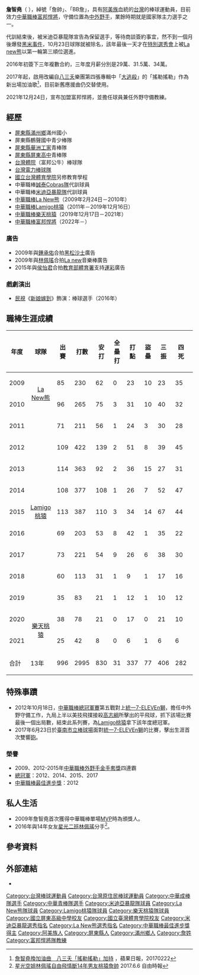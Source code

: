 {{Infobox CPBL player|
|name=詹智堯|
|image=20190818詹智堯(1).jpg|
|width=300|
|position=外野教練、一壘指導教練、外野手|
|team=富邦悍將|
|number=8|
|bats=左|
|throws=左|
|birthdate={{birth_date_and_age|1983|1|2|mf=y}}|
|birthplace={{TWN}}[[屏東縣|屏東縣]][[滿州鄉|滿州鄉]]|
|debutdate=3月29日
|debutyear=2009年
|debutteam=Lamigo桃猿
|statyear=2021年球季
|stat1label=打擊率
|stat1value=0.277
|stat2label=全壘打
|stat2value=31
|stat3label=打點
|stat3value=337
|stat4label=盜壘
|stat4value=77
|teams=<nowiki></nowiki>
*[[La_New熊|La New熊]]（2009年2月24日－2010年）
*[[Lamigo桃猿|Lamigo桃猿]]（2011年－2019年12月16日）
*[[樂天桃猿|樂天桃猿]]（2019年12月17日－2021年12月21日）
*[[富邦悍將|富邦悍將]]（2022年－）
|awards=<nowiki></nowiki>
*中華職棒年度總冠軍：2012、2014、2015、2017、2018、2019
*[[中華職棒最佳進步獎|中華職棒最佳進步獎]]：2012
*[[中華職棒金手套獎|中華職棒金手套獎]]（外野手）：2009、2012、2013、2014、2015
*[[中華職棒單月MVP|中華職棒單月MVP]]：2013/07
*[[中華職棒明星賽|中華職棒明星賽]]：2009、2010、2011、2012、2013、2014、2015、2016
}}
'''詹智堯'''（{{bd|1983年|1月2日}} ），綽號「詹帥」、「BB詹」，具有[[阿美族|阿美族]]血統的[[台灣|台灣]]的棒球運動員，目前效力[[中華職棒|中華職棒]][[富邦悍將|富邦悍將]]，守備位置為[[中外野手|中外野手]]，業餘時期就是國家隊主力選手之一。

代訓結束後，被米迪亞暴龍隊宣告為保留選手，等待商談簽約事宜，然不到一個月後爆發[[2008年中華職棒假球事件|黑米事件]]，10月23日球隊就被除名，該年最後一天才在[[中華職棒歷年選秀會|特別選秀會]]上被[[La_new熊隊|La new熊]]以第一輪第三順位選進。

2016年初簽下三年複數合約，三年度月薪分別是29萬、31.5萬、34萬。

2017年起，啟用改編自[[八三夭|八三夭]]樂團第四張專輯中「[[大逃殺_(八三夭音樂專輯)|大逃殺]]」的「搖勒搖勒」作為新出場加油歌<ref>[http://www.appledaily.com.tw/realtimenews/article/new/20170222/1061935 詹智堯換加油曲　八三夭「搖勒搖勒」加持] {{Wayback|url=http://www.appledaily.com.tw/realtimenews/article/new/20170222/1061935 |date=20170516215116 }}，蘋果日報，20170222</ref>，目前新舊應援曲仍交替使用。

2021年12月24日，宣布加盟富邦悍將，並擔任球員兼任外野守備教練。

==經歷==
*[[屏東縣|屏東縣]][[滿州鄉|滿州鄉]]滿州國小
*屏東縣鶴聲國中青少棒隊
*[[屏東縣私立華洲工業家事職業學校|屏東縣華洲工家]]青棒隊
*[[國立屏東高級中學|屏東縣屏東高中]]青棒隊
*[[國立臺灣體育運動大學|台灣體院]]（富邦公牛）棒球隊
*[[台灣電力棒球隊|台灣電力棒球隊]]
*[[國立臺灣體育運動大學|國立台灣體育學院]]另修教育學程
*中華職棒[[誠泰COBRAS|誠泰Cobras隊]]代訓球員
*中華職棒[[米迪亞暴龍|米迪亞暴龍隊]]代訓球員
*[[中華職棒|中華職棒]][[La_New熊|La New熊]]（2009年2月24日－2010年）
*[[中華職棒|中華職棒]][[Lamigo桃猿|Lamigo桃猿]]（2011年－2019年12月16日）
*[[中華職棒|中華職棒]][[樂天桃猿|樂天桃猿]]（2019年12月17日－2021年）
*[[中華職棒|中華職棒]][[富邦悍將|富邦悍將]]（2022年－）

===廣告===
*2009年與[[鍾承祐|鍾承佑]]合拍[[黑松沙士|黑松沙士]]廣告
*2009年與[[林佩瑤|林佩瑤]]合拍[[La_new|La new]]音樂棒廣告
*2015年與[[侯怡君|侯怡君]]合拍[[教育部體育署|教育部體育署]]支持[[台灣運動彩券|運彩]]廣告

===戲劇演出===
*[[民視|民視]]《[[新娘嫁到|新娘嫁到]]》飾演：棒球選手（2016年）

==職棒生涯成績==
{| class="wikitable" width="1000px"
|- align="center"
!年度!!球隊!!出賽!!打數!!安打!!全壘打!!打點!!盜壘!!三振!!四死!!壘打數!!雙殺打!!打擊率!!上壘率!!長打率!!OPS
|- align="center"
|2009||rowspan="2" style="text-align: center;"|[[La_New熊|La New熊]]||85||230||62||0||23||10||23||35||79||4||0.270||0.361||0.343||0.704
|- align="center"
|2010||96||265||75||3||31||10||40||32||92||6||0.283||0.358||0.347||0.705
|- align="center"
|2011||rowspan="9" style="text-align: center;"|[[Lamigo桃猿|Lamigo桃猿]]||71||211||56||1||24||3||30||28||70||6||0.265||0.347||0.332||0.679
|- align="center"
|2012||109||422||139||2||51||8||39||45||140||7||0.329||0.393||0.403||0.796
|- align="center"
|2013||114||363||92||2||36||15||27||31||120||8||0.253||0.310||0.331||0.641
|- align="center"
|2014||108||377||108||1||26||7||52||47||136||2||0.285||0.364||0.361||0.725
|- align="center"
|2015||113||387||110||3||34||14||67||44||140||7||0.284||0.353||0.362||0.715
|- align="center"
|2016||69||203||53||8||42||1||35||22||91||6||0.261||0.332||0.448||0.780
|- align=center
|2017||73||221||54||9||26||6||38||30||94||5||0.244||0.335||0.425||0.760
|- align=center
|2018||60||113||31||1||9||1||17||16||39||4||0.274||0.362||0.345||0.707
|- align="center"
|2019||35||83||21||1||12||1||10||12||28||4||0.253||0.344||0.337||0.681
|- align="center"
|2020||rowspan="2" style="text-align: center;"|[[樂天桃猿|樂天桃猿]]||38||78||21||0||17||0||21||10||26||0||0.269||0.348||0.333||0.831
|- align="center"
|2021||25||42||8||0||6||1||6||6||11||2||0.190||0.320||0.262||0.582
|- style="background:#004a9c;color:#FFFFFF" align="center"  
|合計||13年||996||2995||830||31||337||77||406||282||1096||62||0.277||0.352||0.366||0.718
|}

==特殊事蹟==
*2012年10月18日，[[2012年中華職棒總冠軍賽|中華職棒總冠軍賽]]第五戰對上[[統一7-ELEVEn獅|統一7-ELEVEn獅]]，擔任中外野守備工作，九局上半以美技飛撲接殺[[高志綱|高志綱]]所擊出的平飛球，抓下該場比賽最後一個出局數，結束此系列賽，為[[Lamigo桃猿|Lamigo桃猿]]拿下該年度總冠軍。
*2017年6月23日於[[臺南市立棒球場|臺南市立棒球場]]面對[[統一7-ELEVEn獅|統一7-ELEVEn獅]]的比賽，擊出生涯首次雙響[[全壘打|砲]]。

===榮譽===
*2009、2012-2015年[[中華職棒|中華職棒]][[中華職棒金手套獎|外野手金手套獎]]四連霸
*[[中華職棒總冠軍賽|總冠軍]]：2012、2014、2015、2017
*[[中華職棒最佳進步獎|中華職棒最佳進步獎]]：2012

==私人生活==
*2009年詹智堯首次獲得中華職棒單場[[最有價值球員|MVP]]時為頒獎人。
*2016年與14年女友[[超級星光大道_(第二屆)|星光二班]][[林佩瑤|林佩瑤]]分手<ref>[https://ent.ltn.com.tw/news/paper/1108110 星光空姐林佩瑤自由飛情斷14年男友桃猿詹帥] {{Wayback|url=https://ent.ltn.com.tw/news/paper/1108110 |date=20181208180255 }} 2017.6.6  自由時報</ref>。

==參考資料==
{{reflist}}

==外部連結==
{{台灣棒球維基館}}
{{中華職棒球員資料|id=z102|name=詹智堯}}
*{{Facebook|ChanChihYao}}
{{start box}}
{{s-awards}}
{{s-before|[[黃龍義|黃龍義]]<br>[[劉芙豪|劉芙豪]]}}
{{s-title|[[中華職棒金手套獎|中華職棒金手套獎]](外野手)|2009年<br>2012年－2015年}}
{{s-after|[[張建銘|張建銘]]<br>[[王柏融|王柏融]]}}
{{s-before|[[蘇建榮_(1983年)|蘇建榮]]}}
{{s-title|[[中華職棒最佳進步獎|中華職棒最佳進步獎]]|2012年}}
{{s-after|[[林宗男_(棒球運動員)|林宗男]]}}
{{end box}}
{{富邦悍將隊球員名單}}
{{Lamigo桃猿2012年中華職棒總冠軍}}
{{Lamigo桃猿2014年中華職棒總冠軍}}
{{Lamigo桃猿2015年中華職棒總冠軍}}
{{Lamigo桃猿2017年中華職棒總冠軍}}
{{Lamigo桃猿2018年中華職棒總冠軍}}
{{Lamigo桃猿2019年中華職棒總冠軍}}
{{中華職棒最佳進步獎}}
{{2005年第二十三屆亞洲棒球錦標賽中華成棒代表隊}}
{{2005年第三十六屆世界盃棒球錦標賽中華成棒代表隊}}
{{2006年第一屆世界棒球經典賽中華成棒代表隊}}
{{2006年第三屆世界大學棒球錦標賽中華成棒代表隊}}
{{2006年第十六屆洲際杯棒球賽中華成棒代表隊}}
{{2007年第三十七屆世界盃棒球錦標賽中華成棒代表隊}}
{{2009年第二屆世界棒球經典賽中華成棒代表隊}}
{{鳳凰藝能旗下藝人}}
{{秉初運動娛樂經紀}}
{{DEFAULTSORT:Chan Chih Yao}}
[[Category:台灣棒球運動員|Category:台灣棒球運動員]]
[[Category:台灣原住民棒球運動員|Category:台灣原住民棒球運動員]]
[[Category:中華成棒隊選手|Category:中華成棒隊選手]]
[[Category:中華青棒隊選手|Category:中華青棒隊選手]]
[[Category:米迪亞暴龍隊球員|Category:米迪亞暴龍隊球員]]
[[Category:La_New熊隊球員|Category:La New熊隊球員]]
[[Category:Lamigo桃猿隊球員|Category:Lamigo桃猿隊球員]]
[[Category:樂天桃猿隊球員|Category:樂天桃猿隊球員]]
[[Category:國立屏東高級中學校友|Category:國立屏東高級中學校友]]
[[Category:國立臺灣體育學院校友|Category:國立臺灣體育學院校友]]
[[Category:米迪亞暴龍選秀指名|Category:米迪亞暴龍選秀指名]]
[[Category:La_New熊選秀指名|Category:La New熊選秀指名]]
[[Category:中華職棒最佳進步獎得主|Category:中華職棒最佳進步獎得主]]
[[Category:阿美族人|Category:阿美族人]]
[[Category:屏東縣人|Category:屏東縣人]]
[[Category:滿州鄉人|Category:滿州鄉人]]
[[Category:詹姓|Category:詹姓]]
[[Category:富邦悍將隊教練|Category:富邦悍將隊教練]]